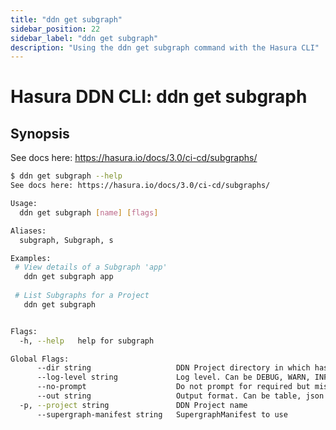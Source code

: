 ```yaml
---
title: "ddn get subgraph"
sidebar_position: 22
sidebar_label: "ddn get subgraph"
description: "Using the ddn get subgraph command with the Hasura CLI"
---
```


# Hasura DDN CLI: ddn get subgraph

## Synopsis
See docs here: https://hasura.io/docs/3.0/ci-cd/subgraphs/

```bash
$ ddn get subgraph --help
See docs here: https://hasura.io/docs/3.0/ci-cd/subgraphs/

Usage:
  ddn get subgraph [name] [flags]

Aliases:
  subgraph, Subgraph, s

Examples:
 # View details of a Subgraph 'app'
   ddn get subgraph app
   
 # List Subgraphs for a Project
   ddn get subgraph


Flags:
  -h, --help   help for subgraph

Global Flags:
      --dir string                   DDN Project directory in which hasura.yaml is present (default ".")
      --log-level string             Log level. Can be DEBUG, WARN, INFO, ERROR, or FATAL. (default "INFO")
      --no-prompt                    Do not prompt for required but missing flags
      --out string                   Output format. Can be table, json or yaml. (default "table")
  -p, --project string               DDN Project name
      --supergraph-manifest string   SupergraphManifest to use
```

